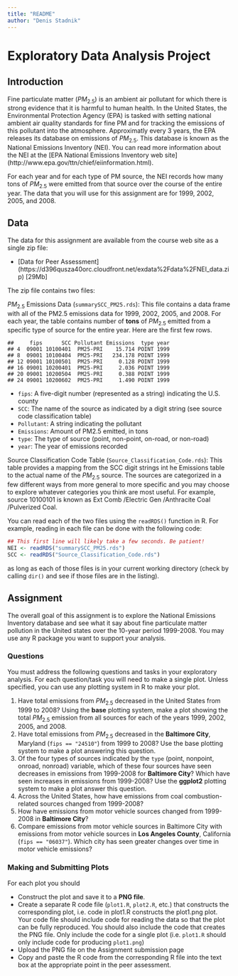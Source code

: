 ```yaml
---
title: "README"
author: "Denis Stadnik"
---
```

Exploratory Data Analysis Project
========================================================

Introduction
-------------

Fine particulate matter ($PM_{2.5}$) is an ambient air pollutant for which there is strong evidence that it is harmful to human health. In the United States, the Environmental Protection Agency (EPA) is tasked with setting national ambient air quality standards for fine PM and for tracking the emissions of this pollutant into the atmosphere. Approximatly every 3 years, the EPA releases its database on emissions of $PM_{2.5}$. This database is known as the National Emissions Inventory (NEI). You can read more information about the NEI at the [EPA National Emissions Inventory web site] (http://www.epa.gov/ttn/chief/eiinformation.html).

For each year and for each type of PM source, the NEI records how many tons of $PM_{2.5}$ were emitted from that source over the course of the entire year. The data that you will use for this assignment are for 1999, 2002, 2005, and 2008.

Data
---------

The data for this assignment are available from the course web site as a single zip file:

* [Data for Peer Assessment] (https://d396qusza40orc.cloudfront.net/exdata%2Fdata%2FNEI_data.zip) [29Mb]

The zip file contains two files:

$PM_{2.5}$ Emissions Data (``summarySCC_PM25.rds``): This file contains a data frame with all of the PM2.5 emissions data for 1999, 2002, 2005, and 2008. For each year, the table contains number of **tons** of $PM_{2.5}$ emitted from a specific type of source for the entire year. Here are the first few rows.


```
##     fips      SCC Pollutant Emissions  type year
## 4  09001 10100401  PM25-PRI    15.714 POINT 1999
## 8  09001 10100404  PM25-PRI   234.178 POINT 1999
## 12 09001 10100501  PM25-PRI     0.128 POINT 1999
## 16 09001 10200401  PM25-PRI     2.036 POINT 1999
## 20 09001 10200504  PM25-PRI     0.388 POINT 1999
## 24 09001 10200602  PM25-PRI     1.490 POINT 1999
```


* ``fips``: A five-digit number (represented as a string) indicating the U.S. county
* ``SCC``: The name of the source as indicated by a digit string (see source code classification table)
* ``Pollutant``: A string indicating the pollutant
* ``Emissions``: Amount of PM2.5 emitted, in tons
* ``type``: The type of source (point, non-point, on-road, or non-road)
* ``year``: The year of emissions recorded

Source Classification Code Table (``Source_Classification_Code.rds``): This table provides a mapping from the SCC digit strings int he Emissions table to the actual name of the $PM_{2.5}$ source. The sources are categorized in a few different ways from more general to more specific and you may choose to explore whatever categories you think are most useful. For example, source 10100101 is known as Ext Comb /Electric Gen /Anthracite Coal /Pulverized Coal.

You can read each of the two files using the ``readRDS()`` function in R. For example, reading in each file can be done with the following code:


```r
## This first line will likely take a few seconds. Be patient!
NEI <- readRDS("summarySCC_PM25.rds")
SCC <- readRDS("Source_Classification_Code.rds")
```


as long as each of those files is in your current working directory (check by calling ``dir()`` and see if those files are in the listing).

Assignment
---------------

The overall goal of this assignment is to explore the National Emissions Inventory database and see what it say about fine particulate matter pollution in the United states over the 10-year period 1999-2008. You may use any R package you want to support your analysis.

### Questions

You must address the following questions and tasks in your exploratory analysis. For each question/task you will need to make a single plot. Unless specified, you can use any plotting system in R to make your plot.

1. Have total emissions from $PM_{2.5}$ decreased in the United States from 1999 to 2008? Using the **base** plotting system, make a plot showing the total $PM_{2.5}$ emission from all sources for each of the years 1999, 2002, 2005, and 2008.
2. Have total emissions from $PM_{2.5}$ decreased in the **Baltimore City**, Maryland (``fips == "24510"``) from 1999 to 2008? Use the base plotting system to make a plot answering this question.
3. Of the four types of sources indicated by the ``type`` (point, nonpoint, onroad, nonroad) variable, which of these four sources have seen decreases in emissions from 1999-2008 for **Baltimore City**? Which have seen increases in emissions from 1999-2008? Use the **ggplot2** plotting system to make a plot answer this question.
4. Across the United States, how have emissions from coal combustion-related sources changed from 1999-2008?
5. How have emissions from motor vehicle sources changed from 1999-2008 in **Baltimore City**?
6. Compare emissions from motor vehicle sources in Baltimore City with emissions from motor vehicle sources in **Los Angeles County**, California (``fips == "06037"``). Which city has seen greater changes over time in motor vehicle emissions?

### Making and Submitting Plots

For each plot you should

* Construct the plot and save it to a **PNG file**.
* Create a separate R code file (``plot1.R``, ``plot2.R``, etc.) that constructs the corresponding plot, i.e. code in plot1.R constructs the plot1.png plot. Your code file should include code for reading the data so that the plot can be fully reproduced. You should also include the code that creates the PNG file. Only include the code for a single plot (i.e. ``plot1.R`` should only include code for producing ``plot1.png``)
* Upload the PNG file on the Assignment submission page
* Copy and paste the R code from the corresponding R file into the text box at the appropriate point in the peer assessment.